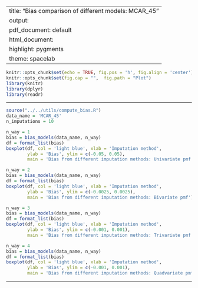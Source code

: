 
---
title: "Bias comparison of different models: MCAR_45"
output:
  pdf_document: default
  html_document:
    highlight: pygments
    theme: spacelab
---

```r
knitr::opts_chunk$set(echo = TRUE, fig.pos = 'h', fig.align = 'center')
knitr::opts_chunk$set(fig.cap = "",  fig.path = "Plot")
library(knitr)
library(dplyr)
library(readr)
```

* * *

```r
source("../../utils/compute_bias.R")
data_name = 'MCAR_45'
n_imputations = 10
```

```r
n_way = 1
bias = bias_models(data_name, n_way)
df = format_list(bias)
boxplot(df, col = 'light blue', xlab = 'Imputation method', 
        ylab = 'Bias', ylim = c(-0.05, 0.05),
        main = 'Bias from different imputation methods: Univariate pmf')
```

```r
n_way = 2
bias = bias_models(data_name, n_way)
df = format_list(bias)
boxplot(df, col = 'light blue', xlab = 'Imputation method', 
        ylab = 'Bias', ylim = c(-0.0025, 0.0025),
        main = 'Bias from different imputation methods: Bivariate pmf')
```

```r
n_way = 3
bias = bias_models(data_name, n_way)
df = format_list(bias)
boxplot(df, col = 'light blue', xlab = 'Imputation method', 
        ylab = 'Bias', ylim = c(-0.001, 0.001),
        main = 'Bias from different imputation methods: Trivariate pmf')
```

```r
n_way = 4
bias = bias_models(data_name, n_way)
df = format_list(bias)
boxplot(df, col = 'light blue', xlab = 'Imputation method', 
        ylab = 'Bias', ylim = c(-0.001, 0.001),
        main = 'Bias from different imputation methods: Quadvariate pmf')
```
* * *



